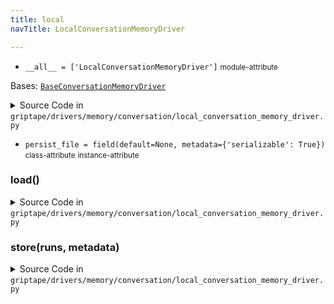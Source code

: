 ```yaml
---
title: local
navTitle: LocalConversationMemoryDriver

---
```


-   `__all__ = ['LocalConversationMemoryDriver']` <small>module-attribute</small>  <span id="griptape.drivers.memory.conversation.local.__all__"></span> 

<span id="griptape.drivers.memory.conversation.local.LocalConversationMemoryDriver"></span>

Bases:
 [`BaseConversationMemoryDriver`](./#griptape.drivers.memory.conversation.BaseConversationMemoryDriver "BaseConversationMemoryDriver (griptape.drivers.memory.conversation.BaseConversationMemoryDriver)")

<details><summary>Source Code in <code>griptape&#47;drivers&#47;memory&#47;conversation&#47;local_conversation_memory_driver.py</code></summary>

```python
@define(kw_only=True)
class LocalConversationMemoryDriver(BaseConversationMemoryDriver):
    persist_file: Optional[str] = field(default=None, metadata={"serializable": True})

    def store(self, runs: list[Run], metadata: dict[str, Any]) -> None:
        if self.persist_file is not None:
            Path(self.persist_file).write_text(json.dumps(self._to_params_dict(runs, metadata)))

    def load(self) -> tuple[list[Run], dict[str, Any]]:
        if (
            self.persist_file is not None
            and os.path.exists(self.persist_file)
            and (loaded_str := Path(self.persist_file).read_text()) is not None
        ):
            try:
                return self._from_params_dict(json.loads(loaded_str))
            except Exception as e:
                raise ValueError(f"Unable to load data from {self.persist_file}") from e

        return [], {}
```

</details>

-   `persist_file = field(default=None, metadata={'serializable': True})` <small>class-attribute</small> <small>instance-attribute</small>  <span id="griptape.drivers.memory.conversation.local.LocalConversationMemoryDriver.persist_file"></span> 

<span id="griptape.drivers.memory.conversation.local.LocalConversationMemoryDriver.load"></span>

### load()

<details><summary>Source Code in <code>griptape&#47;drivers&#47;memory&#47;conversation&#47;local_conversation_memory_driver.py</code></summary>

```python
def load(self) -> tuple[list[Run], dict[str, Any]]:
    if (
        self.persist_file is not None
        and os.path.exists(self.persist_file)
        and (loaded_str := Path(self.persist_file).read_text()) is not None
    ):
        try:
            return self._from_params_dict(json.loads(loaded_str))
        except Exception as e:
            raise ValueError(f"Unable to load data from {self.persist_file}") from e

    return [], {}
```

</details>

<span id="griptape.drivers.memory.conversation.local.LocalConversationMemoryDriver.store"></span>

### store(runs, metadata)

<details><summary>Source Code in <code>griptape&#47;drivers&#47;memory&#47;conversation&#47;local_conversation_memory_driver.py</code></summary>

```python
def store(self, runs: list[Run], metadata: dict[str, Any]) -> None:
    if self.persist_file is not None:
        Path(self.persist_file).write_text(json.dumps(self._to_params_dict(runs, metadata)))
```

</details>
